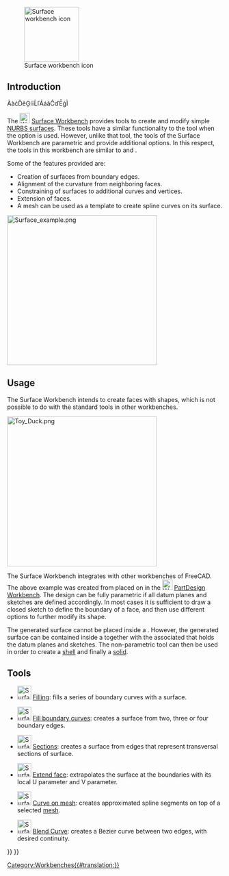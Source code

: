 <languages/>
<translate>

<!--T:17-->
{{Docnav
|[[Spreadsheet_Workbench|Spreadsheet Workbench]]
|[[TechDraw_Workbench|TechDraw Workbench]]
|IconL=Workbench_Spreadsheet.svg
|IconR=Workbench_TechDraw.svg
}}

<!--T:22-->
[[Image:Workbench_Surface.svg|thumb|128px|Surface workbench icon]]

</translate>
{{TOCright}}
<translate>

== Introduction ==
ÀàćĎěĢíīĹľÁáǎĈďĒģÌ<!--T:11-->

<!--T:1-->
The [[Image:Workbench_Surface.svg|24px]] [[Surface_Workbench|Surface Workbench]] provides tools to create and modify simple [https://en.wikipedia.org/wiki/Non-uniform_rational_B-spline NURBS surfaces]. These tools have a similar functionality to the {{Button|[[File:Part Builder.svg|16px]] [[Part_Builder|Part Builder]]}} tool when the {{MenuCommand|Face from edges}} option is used. However, unlike that tool, the tools of the Surface Workbench are parametric and provide additional options. In this respect, the tools in this workbench are similar to {{Button|[[File:PartDesign_AdditiveLoft.svg|16px]] [[PartDesign_AdditiveLoft|PartDesign AdditiveLoft]]}} and {{Button|[[File:PartDesign_AdditivePipe.svg|16px]] [[PartDesign_AdditivePipe|PartDesign AdditivePipe]]}}.

<!--T:19-->
Some of the features provided are:
* Creation of surfaces from boundary edges.
* Alignment of the curvature from neighboring faces.
* Constraining of surfaces to additional curves and vertices.
* Extension of faces.
* A mesh can be used as a template to create spline curves on its surface.

</translate>
[[Image:Surface_example.png|350px]]
<translate>

== Usage == <!--T:20-->

<!--T:12-->
The Surface Workbench intends to create faces with shapes, which is not possible to do with the standard tools in other workbenches.

</translate>
[[File:Toy_Duck.png|350px]]
<translate>

<!--T:21-->
{{Caption|Surface created with sketches placed in datum planes with the tools of the [[PartDesign Workbench|PartDesign Workbench]]}}

<!--T:14-->
The Surface Workbench integrates with other workbenches of FreeCAD. The above example was created from {{Button|[[File:Sketcher_NewSketch.svg|16px]] [[Sketch|Sketches]]}} placed on {{Button|[[File:PartDesign_Plane.svg|16px]] [[PartDesign_Plane|PartDesign Datum planes]]}} in the [[File:Workbench_PartDesign.svg|24px]] [[PartDesign_Workbench|PartDesign Workbench]]. The design can be fully parametric if all datum planes and sketches are defined accordingly. In most cases it is sufficient to draw a closed sketch to define the boundary of a face, and then use different options to further modify its shape.

<!--T:15-->
The generated surface cannot be placed inside a {{Button|[[File:PartDesign_Body.svg|16px]] [[PartDesign_Body|PartDesign Body]]}}. However, the generated surface can be contained inside a {{Button|[[File:Std_Part.svg|16px]] [[Std_Part|Std Part]]}} together with the associated {{Button|[[File:PartDesign_Body.svg|16px]] [[PartDesign_Body|PartDesign Body]]}} that holds the datum planes and sketches. The non-parametric {{Button|[[File:Part_Builder.svg|16px]] [[Part_Builder|Part Builder]]}} tool can then be used in order to create a [[Glossary#Shell|shell]] and finally a [[Glossary#Solid|solid]].

== Tools == <!--T:3-->

<!--T:4-->
* [[File:Surface_Filling.svg|32px|link=Surface_Filling]] [[Surface_Filling|Filling]]: fills a series of boundary curves with a surface.

<!--T:27-->
* [[File:Surface_GeomFillSurface.svg|32px|link=Surface_GeomFillSurface]] [[Surface_GeomFillSurface|Fill boundary curves]]: creates a surface from two, three or four boundary edges.

<!--T:25-->
* [[File:Surface_Sections.svg|32px|link=Surface_Sections]] [[Surface_Sections|Sections]]: creates a surface from edges that represent transversal sections of surface.

<!--T:28-->
* [[File:Surface_ExtendFace.svg|32px|link=Surface_ExtendFace]] [[Surface_ExtendFace|Extend face]]: extrapolates the surface at the boundaries with its local U parameter and V parameter.

<!--T:29-->
* [[File:Surface_CurveOnMesh.svg|32px|link=Surface_CurveOnMesh]] [[Surface_CurveOnMesh|Curve on mesh]]: creates approximated spline segments on top of a selected [[Mesh_Workbench|mesh]].

<!--T:30-->
* [[File:Surface_BlendCurve.svg|32px|link=Surface_BlendCurve]] [[Surface_BlendCurve|Blend Curve]]: creates a Bezier curve between two edges, with desired continuity.


<!--T:10-->
{{Docnav
|[[Spreadsheet_Workbench|Spreadsheet Workbench]]
|[[TechDraw_Workbench|TechDraw Workbench]]
|IconL=Workbench_Spreadsheet.svg
|IconR=Workbench_TechDraw.svg
}}

</translate>
{{Surface Tools navi{{#translation:}}}}
{{Userdocnavi{{#translation:}}}}
[[Category:Workbenches{{#translation:}}]]